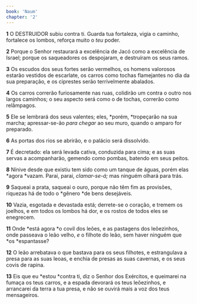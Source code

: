 ```yaml
---
book: 'Naum'
chapter: '2'
---
```


**1** O DESTRUIDOR subiu contra ti. Guarda tua fortaleza, vigia o caminho, fortalece os lombos, reforça muito o _teu_ poder.

**2** Porque o Senhor restaurará a excelência de Jacó como a excelência de Israel; porque os saqueadores os despojaram, e destruíram os seus ramos.

**3** Os escudos dos seus fortes serão vermelhos, os homens valorosos estarão vestidos de escarlate, os carros como tochas flamejantes no dia da sua preparação, e os ciprestes serão terrivelmente abalados.

**4** Os carros correrão furiosamente nas ruas, colidirão um contra o outro nos largos caminhos; o seu aspecto será como o de tochas, correrão como relâmpagos.

**5** Ele se lembrará dos seus valentes; eles, *porém, *tropeçarão na sua marcha; apressar-se-ão _para chegar_ ao seu muro, quando o amparo for preparado.

**6** As portas dos rios se abrirão, e o palácio será dissolvido.

**7** É decretado: ela será levada cativa, conduzida para cima; e as suas servas a acompanharão, gemendo como pombas, batendo em seus peitos.

**8** Nínive desde que existiu tem sido como um tanque de águas, porém elas *agora *vazam. Parai, parai, _clamar-se-á;_ mas ninguém olhará para trás.

**9** Saqueai a prata, saqueai o ouro, porque não têm fim as provisões, riquezas há de todo o *gênero *de bens desejáveis.

**10** Vazia, esgotada e devastada está; derrete-se o coração, e tremem os joelhos, e em todos os lombos há dor, e os rostos de todos eles se enegrecem.

**11** Onde *está agora *o covil dos leões, e as pastagens dos leõezinhos, onde passeava o leão velho, _e_ o filhote do leão, sem haver ninguém que *os *espantasse?

**12** O leão arrebatava o que bastava para os seus filhotes, e estrangulava a presa para as suas leoas, e enchia de presas as suas cavernas, e os seus covis de rapina.

**13** Eis que eu *estou *contra ti, diz o Senhor dos Exércitos, e queimarei na fumaça os teus carros, e a espada devorará os teus leõezinhos, e arrancarei da terra a tua presa, e não se ouvirá mais a voz dos teus mensageiros.
